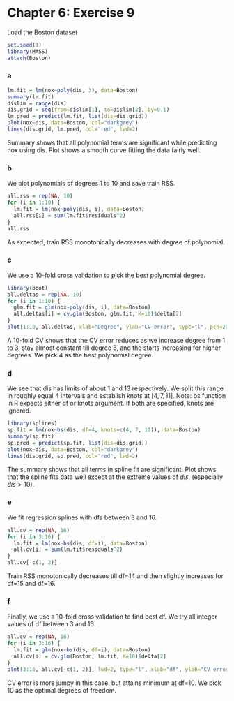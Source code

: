Chapter 6: Exercise 9
========================================================

Load the Boston dataset
```r
set.seed(1)
library(MASS)
attach(Boston)
```

### a

```r
lm.fit = lm(nox~poly(dis, 3), data=Boston)
summary(lm.fit)
dislim = range(dis)
dis.grid = seq(from=dislim[1], to=dislim[2], by=0.1)
lm.pred = predict(lm.fit, list(dis=dis.grid))
plot(nox~dis, data=Boston, col="darkgrey")
lines(dis.grid, lm.pred, col="red", lwd=2)
```

Summary shows that all polynomial terms are significant while predicting nox using dis. Plot shows a smooth curve fitting the data fairly well.


### b
We plot polynomials of degrees 1 to 10 and save train RSS.
```r
all.rss = rep(NA, 10)
for (i in 1:10) {
  lm.fit = lm(nox~poly(dis, i), data=Boston)
  all.rss[i] = sum(lm.fit$residuals^2)
}
all.rss
```
As expected, train RSS monotonically decreases with degree of polynomial. 

### c
We use a 10-fold cross validation to pick the best polynomial degree.
```r
library(boot)
all.deltas = rep(NA, 10)
for (i in 1:10) {
  glm.fit = glm(nox~poly(dis, i), data=Boston)
  all.deltas[i] = cv.glm(Boston, glm.fit, K=10)$delta[2]
}
plot(1:10, all.deltas, xlab="Degree", ylab="CV error", type="l", pch=20, lwd=2)
```
A 10-fold CV shows that the CV error reduces as we increase degree from 1 to 3, stay almost constant till degree 5, and the starts increasing for higher degrees. We pick 4 as the best polynomial degree.

### d
We see that dis has limits of about 1 and 13 respectively. We split this range in roughly equal 4 intervals and establish knots at $[4, 7, 11]$. Note: bs function in R expects either df or knots argument. If both are specified, knots are ignored.
```r
library(splines)
sp.fit = lm(nox~bs(dis, df=4, knots=c(4, 7, 11)), data=Boston)
summary(sp.fit)
sp.pred = predict(sp.fit, list(dis=dis.grid))
plot(nox~dis, data=Boston, col="darkgrey")
lines(dis.grid, sp.pred, col="red", lwd=2)
```
The summary shows that all terms in spline fit are significant. Plot shows that the spline fits data well except at the extreme values of $dis$, (especially $dis > 10$). 

### e
We fit regression splines with dfs between 3 and 16. 
```r
all.cv = rep(NA, 16)
for (i in 3:16) {
  lm.fit = lm(nox~bs(dis, df=i), data=Boston)
  all.cv[i] = sum(lm.fit$residuals^2)
}
all.cv[-c(1, 2)]
```
Train RSS monotonically decreases till df=14 and then slightly increases for df=15 and df=16.

### f
Finally, we use a 10-fold cross validation to find best df. We try all integer values of df between 3 and 16.
```r
all.cv = rep(NA, 16)
for (i in 3:16) {
  lm.fit = glm(nox~bs(dis, df=i), data=Boston)
  all.cv[i] = cv.glm(Boston, lm.fit, K=10)$delta[2]
}
plot(3:16, all.cv[-c(1, 2)], lwd=2, type="l", xlab="df", ylab="CV error")
```
CV error is more jumpy in this case, but attains minimum at df=10. We pick $10$ as the optimal degrees of freedom.